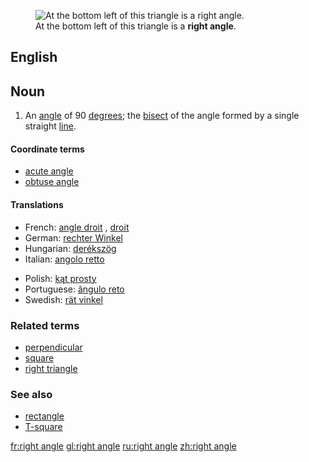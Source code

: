 [[Image:Triangle.Right.svg|thumb|right|At the bottom left of this triangle is a '''right angle'''.]]
==English==

==Noun==
{{en-noun|sg=[[right]] [[angle]]}}

# {{geometry}} An [[angle]] of 90 [[degree]]s; the [[bisect]] of the angle formed by a single straight [[line]].

====Coordinate terms====
*[[acute angle]]
*[[obtuse angle]]

====Translations====
{{top}}
*French: [[angle droit]] {{m}}, [[droit]] {{m}}
*German: [[rechter Winkel]] {{m}}
*Hungarian: [[derékszög]]
*Italian: [[angolo retto]] {{m}}
{{mid}}
*Polish: [[kąt prosty]] {{m}}
*Portuguese: [[ângulo reto]] {{m}}
*Swedish: [[rät vinkel]] {{c}}
{{bottom}}

===Related terms===
*[[perpendicular]]
*[[square]]
*[[right triangle]]

===See also===
*[[rectangle]]
*[[T-square]]

[[fr:right angle]]
[[gl:right angle]]
[[ru:right angle]]
[[zh:right angle]]